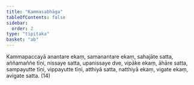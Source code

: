 ```yaml
---
title: "Kammasabhāga"
tableOfContents: false
sidebar:
  order: 2
type: "tipitaka"
basket: "ab"
---
```



<DynamicBreadcrumb />

<Division number="337">

<Paragraph number="1063">
Kammapaccayā anantare ekaṃ, samanantare ekaṃ, sahajāte satta, aññamaññe tīṇi, nissaye satta, upanissaye dve, vipāke ekaṃ, āhāre satta, sampayutte tīṇi, vippayutte tīṇi, atthiyā satta, natthiyā ekaṃ, vigate ekaṃ, avigate satta. (14)
</Paragraph>
</Division>